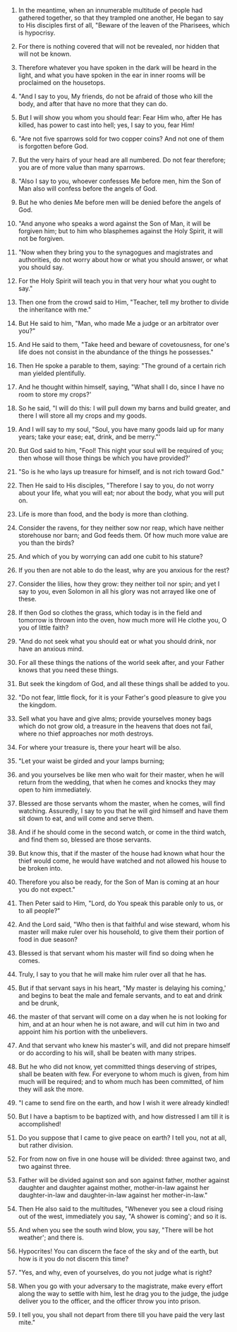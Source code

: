 
1. In the meantime, when an innumerable multitude of people had gathered together, so that they trampled one another, He began to say to His disciples first of all, "Beware of the leaven of the Pharisees, which is hypocrisy.

2. For there is nothing covered that will not be revealed, nor hidden that will not be known.

3. Therefore whatever you have spoken in the dark will be heard in the light, and what you have spoken in the ear in inner rooms will be proclaimed on the housetops.

4. "And I say to you, My friends, do not be afraid of those who kill the body, and after that have no more that they can do.

5. But I will show you whom you should fear: Fear Him who, after He has killed, has power to cast into hell; yes, I say to you, fear Him!

6. "Are not five sparrows sold for two copper coins? And not one of them is forgotten before God.

7. But the very hairs of your head are all numbered. Do not fear therefore; you are of more value than many sparrows.

8. "Also I say to you, whoever confesses Me before men, him the Son of Man also will confess before the angels of God.

9. But he who denies Me before men will be denied before the angels of God.

10. "And anyone who speaks a word against the Son of Man, it will be forgiven him; but to him who blasphemes against the Holy Spirit, it will not be forgiven.

11. "Now when they bring you to the synagogues and magistrates and authorities, do not worry about how or what you should answer, or what you should say.

12. For the Holy Spirit will teach you in that very hour what you ought to say."

13. Then one from the crowd said to Him, "Teacher, tell my brother to divide the inheritance with me."

14. But He said to him, "Man, who made Me a judge or an arbitrator over you?"

15. And He said to them, "Take heed and beware of covetousness, for one's life does not consist in the abundance of the things he possesses."

16. Then He spoke a parable to them, saying: "The ground of a certain rich man yielded plentifully.

17. And he thought within himself, saying, "What shall I do, since I have no room to store my crops?'

18. So he said, "I will do this: I will pull down my barns and build greater, and there I will store all my crops and my goods.

19. And I will say to my soul, "Soul, you have many goods laid up for many years; take your ease; eat, drink, and be merry."'

20. But God said to him, "Fool! This night your soul will be required of you; then whose will those things be which you have provided?'

21. "So is he who lays up treasure for himself, and is not rich toward God."

22. Then He said to His disciples, "Therefore I say to you, do not worry about your life, what you will eat; nor about the body, what you will put on.

23. Life is more than food, and the body is more than clothing.

24. Consider the ravens, for they neither sow nor reap, which have neither storehouse nor barn; and God feeds them. Of how much more value are you than the birds?

25. And which of you by worrying can add one cubit to his stature?

26. If you then are not able to do the least, why are you anxious for the rest?

27. Consider the lilies, how they grow: they neither toil nor spin; and yet I say to you, even Solomon in all his glory was not arrayed like one of these.

28. If then God so clothes the grass, which today is in the field and tomorrow is thrown into the oven, how much more will He clothe you, O you of little faith?

29. "And do not seek what you should eat or what you should drink, nor have an anxious mind.

30. For all these things the nations of the world seek after, and your Father knows that you need these things.

31. But seek the kingdom of God, and all these things shall be added to you.

32. "Do not fear, little flock, for it is your Father's good pleasure to give you the kingdom.

33. Sell what you have and give alms; provide yourselves money bags which do not grow old, a treasure in the heavens that does not fail, where no thief approaches nor moth destroys.

34. For where your treasure is, there your heart will be also.

35. "Let your waist be girded and your lamps burning;

36. and you yourselves be like men who wait for their master, when he will return from the wedding, that when he comes and knocks they may open to him immediately.

37. Blessed are those servants whom the master, when he comes, will find watching. Assuredly, I say to you that he will gird himself and have them sit down to eat, and will come and serve them.

38. And if he should come in the second watch, or come in the third watch, and find them so, blessed are those servants.

39. But know this, that if the master of the house had known what hour the thief would come, he would have watched and not allowed his house to be broken into.

40. Therefore you also be ready, for the Son of Man is coming at an hour you do not expect."

41. Then Peter said to Him, "Lord, do You speak this parable only to us, or to all people?"

42. And the Lord said, "Who then is that faithful and wise steward, whom his master will make ruler over his household, to give them their portion of food in due season?

43. Blessed is that servant whom his master will find so doing when he comes.

44. Truly, I say to you that he will make him ruler over all that he has.

45. But if that servant says in his heart, "My master is delaying his coming,' and begins to beat the male and female servants, and to eat and drink and be drunk,

46. the master of that servant will come on a day when he is not looking for him, and at an hour when he is not aware, and will cut him in two and appoint him his portion with the unbelievers.

47. And that servant who knew his master's will, and did not prepare himself or do according to his will, shall be beaten with many stripes.

48. But he who did not know, yet committed things deserving of stripes, shall be beaten with few. For everyone to whom much is given, from him much will be required; and to whom much has been committed, of him they will ask the more.

49. "I came to send fire on the earth, and how I wish it were already kindled!

50. But I have a baptism to be baptized with, and how distressed I am till it is accomplished!

51. Do you suppose that I came to give peace on earth? I tell you, not at all, but rather division.

52. For from now on five in one house will be divided: three against two, and two against three.

53. Father will be divided against son and son against father, mother against daughter and daughter against mother, mother-in-law against her daughter-in-law and daughter-in-law against her mother-in-law."

54. Then He also said to the multitudes, "Whenever you see a cloud rising out of the west, immediately you say, "A shower is coming'; and so it is.

55. And when you see the south wind blow, you say, "There will be hot weather'; and there is.

56. Hypocrites! You can discern the face of the sky and of the earth, but how is it you do not discern this time?

57. "Yes, and why, even of yourselves, do you not judge what is right?

58. When you go with your adversary to the magistrate, make every effort along the way to settle with him, lest he drag you to the judge, the judge deliver you to the officer, and the officer throw you into prison.

59. I tell you, you shall not depart from there till you have paid the very last mite."


